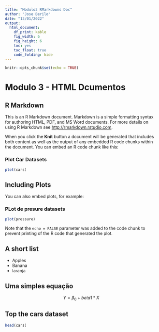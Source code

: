 ```yaml
---
title: "Modulo3 RMarkdowns Doc"
author: "Jose Berilo"
date: "13/01/2022"
output: 
  html_document: 
    df_print: kable
    fig_width: 6
    fig_height: 6
    toc: yes
    toc_float: true
    code_folding: hide
---
```


```r
knitr::opts_chunk$set(echo = TRUE)
```
# Modulo 3 - HTML Dcumentos

## R Markdown {#nextsteps .emphasized}

This is an R Markdown document. Markdown is a simple formatting syntax for authoring HTML, PDF, and MS Word documents. For more details on using R Markdown see <http://rmarkdown.rstudio.com>.

When you click the **Knit** button a document will be generated that includes both content as well as the output of any embedded R code chunks within the document. You can embed an R code chunk like this:

### Plot Car Datasets

```r
plot(cars)
```

## Including Plots

You can also embed plots, for example:

### PLot de presure datasets

```r
plot(pressure)
```

Note that the `echo = FALSE` parameter was added to the code chunk to prevent printing of the R code that generated the plot.

## A short list

* Apples
* Banana
* laranja

## Uma simples equação

$$ Y = \beta_0 + beta1*X $$

## Top the cars dataset

```r
head(cars)
```
